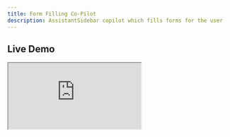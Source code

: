 ```yaml
---
title: Form Filling Co-Pilot
description: AssistantSidebar copilot which fills forms for the user
---
```


## Live Demo

<div className="h-[700px]">
  <iframe
    title="Form Filling Co-Pilot demo"
    className="h-full w-full border-none"
    src="https://assistant-ui-form-demo.vercel.app/"
  />
</div>

## Overview

The Form Filling Co-Pilot example demonstrates how to create an AI assistant that helps users fill out forms automatically. This pattern is perfect for applications with complex forms where users need assistance with data entry, validation, or completion.

## Features

- **Sidebar Assistant**: AI assistant in a sidebar that can interact with form fields
- **Form Integration**: Direct integration with form inputs and validation
- **Smart Suggestions**: AI-powered suggestions for form completion
- **Real-time Assistance**: Live help as users fill out forms
- **Validation Support**: AI assistance with form validation and error correction
- **Context Awareness**: Assistant understands form structure and requirements

## Usage

To implement a form-filling co-pilot:

1. **Form Setup**: Create your form with proper field identification
2. **Assistant Integration**: Add assistant-ui sidebar component
3. **Field Mapping**: Connect assistant responses to form fields
4. **Validation Logic**: Implement AI-assisted validation and error handling
5. **User Experience**: Design intuitive interaction patterns

## Code

Key implementation aspects:

- **Form Field Access**: Use refs or form libraries to access field values
- **Assistant Context**: Provide form structure and current state to the AI
- **Response Parsing**: Parse AI responses to extract form data
- **Validation Integration**: Connect AI suggestions with form validation
- **User Feedback**: Provide clear feedback on AI actions

The implementation uses React Hook Form integration with assistant-ui for seamless form interaction.

For the complete implementation, see the [Form demo source](https://github.com/assistant-ui/assistant-ui/tree/main/examples/with-react-hook-form).
